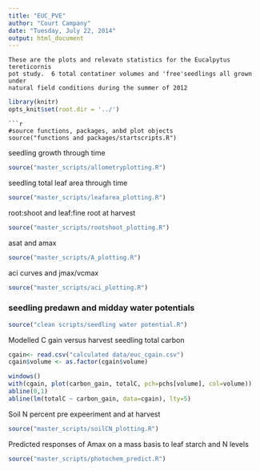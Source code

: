 ```yaml
---
title: "EUC_PVE"
author: "Court Campany"
date: "Tuesday, July 22, 2014"
output: html_document
---
```


```
These are the plots and relevatn statistics for the Eucalpytus tereticornis  
pot study.  6 total contatiner volumes and 'free'seedlings all grown under  
natural field conditions during the summer of 2012
```
```r
library(knitr)
opts_knit$set(root.dir = '../')
```
```
```r
#source functions, packages, anbd plot objects
source("functions and packages/startscripts.R")
```

seedling growth through time

```r
source("master_scripts/allometryplotting.R")
```

seedling total leaf area through time

```r
source("master_scripts/leafarea_plotting.R")
```

root:shoot and leaf:fine root at harvest

```r
source("master_scripts/rootshoot_plotting.R")
```

asat and amax

```r
source("master_scripts/A_plotting.R")
```

aci curves and jmax/vcmax

```r
source("master_scripts/aci_plotting.R")
```

### seedling predawn and midday water potentials

```r
source("clean scripts/seedling water potential.R")
```

Modelled C gain versus harvest seedling total carbon

```r
cgain<- read.csv("calculated data/euc_cgain.csv")
cgain$volume <- as.factor(cgain$volume)

windows()
with(cgain, plot(carbon_gain, totalC, pch=pchs[volume], col=volume))
abline(0,1)
abline(lm(totalC ~ carbon_gain, data=cgain), lty=5)
```

Soil N percent pre expeeriment and at harvest

```r
source("master_scripts/soilCN_plotting.R")
```

Predicted responses of Amax on a mass basis to leaf starch and N levels
```r
source("master_scripts/photochem_predict.R")
```


